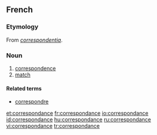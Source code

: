 ==French==
===Etymology===
From {{ML.|fr}} ''[[correspondentia]]''.

===Noun===
{{fr-noun|f}}

#[[correspondence]]
#[[match]]

====Related terms====
*[[correspondre]]

[[et:correspondance]]
[[fr:correspondance]]
[[io:correspondance]]
[[id:correspondance]]
[[hu:correspondance]]
[[ru:correspondance]]
[[vi:correspondance]]
[[tr:correspondance]]